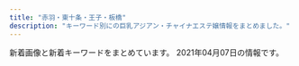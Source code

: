```yaml
---
title: "赤羽・東十条・王子・板橋"
description: "キーワード別にの巨乳アジアン・チャイナエステ嬢情報をまとめました。"
---
```


新着画像と新着キーワードをまとめています。
2021年04月07日の情報です。

<DmmAffiliateIns />
<KeywordTable
  shops={
    [
    {
        "keywords": {
            "85": 3,
            "83": 3,
            "86": 3,
            "84": 3
        },
        "station": "JR\u6771\u5341\u6761\u99c5\u5317\u53e3",
        "name": "\u767e\u5408",
        "img_links": [
            "http://yuri.msa.jp/images/top1.jpg",
            "http://yuri.msa.jp/images/staff_bj4.png",
            "http://yuri.msa.jp/layer/images/top/top_01.jpg",
            "http://yuri.msa.jp/images/s_info.png",
            "http://yuri.msa.jp/layer/images/top/top_02.jpg",
            "http://yuri.msa.jp/images/ser3.jpg",
            "http://yuri.msa.jp/layer/images/top/top_08.png",
            "http://yuri.msa.jp/images/staff_03.jpg",
            "http://yuri.msa.jp/images/staff_06.jpg",
            "http://yuri.msa.jp/images/ser1.jpg",
            "http://yuri.msa.jp/images/staff_02.jpg",
            "http://yuri.msa.jp/layer/images/top.jpg",
            "http://yuri.msa.jp/images/s_service.png",
            "http://yuri.msa.jp/layer/images/top/top_04.jpg",
            "http://yuri.msa.jp/images/ser2.jpg",
            "http://yuri.msa.jp/layer/images/top/top_05.jpg",
            "http://yuri.msa.jp/images/1.jpg",
            "http://yuri.msa.jp/images/staff_01.jpg",
            "http://yuri.msa.jp/images/staff_04.jpg",
            "http://yuri.msa.jp/images/top2.jpg",
            "http://yuri.msa.jp/layer/images/top/top_03.jpg",
            "http://yuri.msa.jp/images/info.png",
            "http://yuri.msa.jp/layer/images/top/top_06.jpg",
            "http://yuri.msa.jp/images/staff_bj1.png",
            "http://yuri.msa.jp/images/ser4.jpg",
            "http://yuri.msa.jp/images/wenzi-staff.png"
        ],
        "url": "http://yuri.msa.jp/"
    },
    {
        "keywords": {
            "D": 2,
            "86": 2
        },
        "img_links": [
            "http://shanshan-esthe.com/img/st16.jpg",
            "http://shanshan-esthe.com/img/st14.jpg",
            "http://shanshan-esthe.com/img/sta14.jpg",
            "http://shanshan-esthe.com/img/sta0.jpg",
            "http://shanshan-esthe.com/img/no.png"
        ],
        "url": "http://shanshan-esthe.com/",
        "name": "\u9999\u9999",
        "station": "JR\u6771\u5341\u6761\u99c5\u5317\u53e3"
    },
    {
        "station": "\u5c3e\u4e45\u99c5",
        "keywords": {},
        "img_links": [
            "https://nippori-massage.com/line/10min-coupon.png",
            "https://nippori-massage.com/icon/twitter.png",
            "https://nippori-massage.com//icon/facebook.png",
            "https://nippori-massage.com/icon/line.png",
            "https://nippori-massage.com/room/room-l1.jpg",
            "https://nippori-massage.com/images/qrcode.png",
            "https://nippori-massage.com/room/room-l4.jpg",
            "https://nippori-massage.com/room/room-l3.jpg",
            "https://nippori-massage.com/images/main-sp.jpg",
            "https://nippori-massage.com/staff/mirei-s1.jpg",
            "https://nippori-massage.com/images/esthe2.jpg",
            "https://nippori-massage.com/staff/nana-s1.jpg",
            "https://nippori-massage.com/footer/footer-line.png",
            "https://nippori-massage.com/staff/yui-s1.jpg",
            "https://nippori-massage.com/staff/nana-l1.jpg",
            "https://nippori-massage.com/images/line_friend.png",
            "https://nippori-massage.com/images/clear.png",
            "https://nippori-massage.com/images/esthe3.jpg",
            "https://nippori-massage.com/icon/facebook.png",
            "https://nippori-massage.com/images/header3.png",
            "https://nippori-massage.com/images/obi.jpg",
            "https://nippori-massage.com/icon/yelp.png",
            "https://nippori-massage.com/footer/footer-tel.png",
            "https://nippori-massage.com/staff/yui-l1.jpg",
            "https://nippori-massage.com/room/room-l2.jpg",
            "https://scdn.line-apps.com/n/line_add_friends/btn/ja.png",
            "https://nippori-massage.com/images/main1.jpg",
            "https://nippori-massage.com/images/esthe1.jpg",
            "https://nippori-massage.com/staff/mirei-l1.jpg",
            "https://nippori-massage.com/footer/footer-staff.png",
            "https://nippori-massage.com/line/line-qr.png",
            "https://nippori-massage.com/images/esthe4.jpg"
        ],
        "url": "https://nippori-massage.com/",
        "name": "\u56de\u697d\u82d1"
    },
    {
        "station": "\u8d64\u7fbd\u5ca9\u6df5\u99c52\u756a\u51fa\u53e3",
        "name": "GOOD TIME",
        "img_links": [
            "http://www.goodtime.iesjp.com/photo_news/upimg/9551260612c3a834b0_0.jpg",
            "http://www.goodtime.iesjp.com/files/004.jpg",
            "http://www.goodtime.iesjp.com/images/m-top-right04.jpg",
            "http://www.goodtime.iesjp.com/images/m-top02.jpg",
            "http://www.goodtime.iesjp.com/images/m-top-right01.jpg",
            "http://www.goodtime.iesjp.com/images/call.png",
            "http://www.goodtime.iesjp.com/photo_news/upimg/39901600bd6533312b_0.jpg",
            "http://www.goodtime.iesjp.com/images/m-right.jpg",
            "http://www.goodtime.iesjp.com/photo_news/upimg/43415603819cc9fd0d_1.jpg",
            "http://www.goodtime.iesjp.com/images/m-top-right03.jpg",
            "http://www.goodtime.iesjp.com/images/m-head.jpg",
            "http://www.goodtime.iesjp.com/photo_news/upimg/2288060497ed9031e6_0.jpg",
            "http://www.goodtime.iesjp.com/photo_news/upimg/20911603de0e3ad912_0.jpg",
            "http://www.goodtime.iesjp.com/images/m-yejiao.jpg",
            "http://www.goodtime.iesjp.com/files/006.jpg",
            "http://www.goodtime.iesjp.com/images/m-top-right02.jpg",
            "http://www.goodtime.iesjp.com/files/003.jpg",
            "http://www.goodtime.iesjp.com/images/m-left.jpg",
            "http://www.goodtime.iesjp.com/images/m-top03.jpg",
            "http://www.goodtime.iesjp.com/photo_news/upimg/529386029caabbb08f_0.jpg",
            "http://www.goodtime.iesjp.com/files/001.jpg",
            "http://www.goodtime.iesjp.com/images/top-left01.jpg",
            "http://www.goodtime.iesjp.com/files/002.jpg",
            "http://www.goodtime.iesjp.com/photo_news/upimg/1591860540114b630a_0.jpg"
        ],
        "url": "http://www.goodtime.iesjp.com/",
        "keywords": {
            "\u30bb\u30af\u30b7\u30fc": 3,
            "87": 8,
            "D": 8,
            "F": 2,
            "89": 2
        }
    },
    {
        "url": "http://ka-en.work/",
        "keywords": {
            "D": 5,
            "84": 1,
            "87": 1,
            "85": 12,
            "86": 2,
            "E": 3,
            "88": 2,
            "C": 17
        },
        "img_links": [
            "http://ka-en.work/img/s6.jpg",
            "http://ka-en.work/img/botton6.jpg",
            "http://ka-en.work/sp/img/add.jpg",
            "http://ka-en.work/sp/img/info.jpg",
            "http://ka-en.work/sp/img/pc.jpg",
            "http://ka-en.work/img/s10.jpg",
            "http://ka-en.work/img/acc1.jpg",
            "http://ka-en.work/img/st2.jpg",
            "http://ka-en.work/sp/img/acc1.jpg",
            "http://ka-en.work/img/s9.jpg",
            "http://ka-en.work/img/s3.jpg",
            "http://ka-en.work/sp/img/acc2.jpg",
            "http://ka-en.work/img/st7.jpg",
            "http://ka-en.work/img/st8.jpg",
            "http://ka-en.work/sp/img/p-9.jpg",
            "http://ka-en.work/sp/img/acc5.jpg",
            "http://ka-en.work/img/acc5.jpg",
            "http://ka-en.work/sp/img/time.jpg",
            "http://ka-en.work/sp/img/t-a.jpg",
            "http://ka-en.work/sp/img/st4.jpg",
            "http://ka-en.work/sp/img/botton.jpg",
            "http://ka-en.work/img/s4.jpg",
            "http://ka-en.work/img/st10.jpg",
            "http://ka-en.work/sp/img/st8.jpg",
            "http://ka-en.work/sp/img/t-o.jpg",
            "http://ka-en.work/img/st9.jpg",
            "http://ka-en.work/sp/img/st6.jpg",
            "http://ka-en.work/img/fla-1.jpg",
            "http://ka-en.work/img/botton5.jpg",
            "http://ka-en.work/img/acc4.jpg",
            "http://ka-en.work/img/st6.jpg",
            "http://ka-en.work/sp/img/p-4.jpg",
            "http://ka-en.work/sp/img/kanban.jpg",
            "http://ka-en.work/img/head.jpg",
            "http://ka-en.work/sp/img/tit.jpg",
            "http://ka-en.work/sp/img/t-r.jpg",
            "http://ka-en.work/img/mo.png",
            "http://ka-en.work/sp/img/cam.jpg",
            "http://ka-en.work/img/kanban.jpg",
            "http://ka-en.work/img/acc2.jpg",
            "http://ka-en.work/img/botton2.jpg",
            "http://ka-en.work/sp/img/st9.jpg",
            "http://ka-en.work/sp/img/acc4.jpg",
            "http://ka-en.work/sp/img/st1.jpg",
            "http://ka-en.work/sp/img/sys.jpg",
            "http://ka-en.work/sp/img/pic.jpg",
            "http://ka-en.work/img/fla-3.jpg",
            "http://ka-en.work/img/st3.jpg",
            "http://ka-en.work/img/s7.jpg",
            "http://ka-en.work/img/acc3.jpg",
            "http://ka-en.work/img/botton3.jpg",
            "http://ka-en.work/sp/img/t-s.jpg",
            "http://ka-en.work/sp/img/p-10.jpg",
            "http://ka-en.work/img/st1.jpg",
            "http://ka-en.work/img/foot.jpg",
            "http://ka-en.work/sp/img/tel.jpg",
            "http://ka-en.work/sp/img/t-t.jpg",
            "http://ka-en.work/sp/img/st7.jpg",
            "http://ka-en.work/sp/img/st10.jpg",
            "http://ka-en.work/sp/img/acc3.jpg",
            "http://ka-en.work/sp/img/st3.jpg",
            "http://ka-en.work/img/botton4.jpg",
            "http://ka-en.work/img/fla-2.jpg",
            "http://ka-en.work/img/st4.jpg",
            "http://ka-en.work/img/botton.jpg",
            "http://ka-en.work/sp/img/st2.jpg",
            "http://ka-en.work/img/s2.jpg"
        ],
        "name": "\u83ef\u8276",
        "station": "JR\u8d64\u7fbd\u99c5\u6771\u53e3"
    },
    {
        "name": "Kiss you",
        "station": "JR\u8d64\u7fbd\u99c5",
        "keywords": {},
        "img_links": [
            "http://kissyourelax.xyz/uploads/190802/1-1ZP20P930U4.jpg",
            "http://kissyourelax.xyz/uploads/191213/1-19121315493M58.jpg",
            "http://kissyourelax.xyz/uploads/190514/1-1Z5140R02A31.jpg",
            "http://kissyourelax.xyz/uploads/190426/1-1Z4261G1591I.jpg",
            "http://kissyourelax.xyz/uploads/190426/1-1Z4261G229208.jpg",
            "http://kissyourelax.xyz/uploads/190712/1-1ZG2111F3448.jpg",
            "http://kissyourelax.xyz/uploads/190422/1-1Z422144244F3.jpg",
            "http://kissyourelax.xyz/uploads/190426/1-1Z4261G221600.jpg",
            "http://kissyourelax.xyz/uploads/190422/1-1Z422143352a6.jpg",
            "http://kissyourelax.xyz/img/s0.png",
            "http://kissyourelax.xyz/uploads/190625/1-1Z625203Q3N2.jpg",
            "http://kissyourelax.xyz/img/botton.jpg",
            "http://kissyourelax.xyz/uploads/190514/1-1Z5140R044351.jpg",
            "http://kissyourelax.xyz/uploads/190422/1-1Z42214343N22.jpg",
            "http://kissyourelax.xyz/uploads/191213/1-1912131550052E.jpg",
            "http://kissyourelax.xyz/uploads/190802/1-1ZP20P91YN.jpg",
            "http://kissyourelax.xyz/uploads/200929/1-200929125H1111.jpg",
            "http://kissyourelax.xyz/uploads/190625/1-1Z625204313L6.jpg",
            "http://kissyourelax.xyz/uploads/191129/1-191129154603T5.jpg",
            "http://kissyourelax.xyz/uploads/200929/1-200929125F62K.jpg",
            "http://kissyourelax.xyz/uploads/200812/1-200Q2125423452.jpg",
            "http://kissyourelax.xyz/uploads/200812/1-200Q212540D24.jpg",
            "http://kissyourelax.xyz/uploads/190920/1-1Z9200Z645220.jpg",
            "http://kissyourelax.xyz/uploads/190712/1-1ZG2111A3147.jpg"
        ],
        "url": "http://kissyourelax.xyz/"
    },
    {
        "name": "\u30c0\u30fc\u30ea\u30f3",
        "url": "http://angel-aroma.net/",
        "img_links": [
            "http://angel-aroma.net/img/m6.jpg",
            "http://angel-aroma.net/img/m30.jpg",
            "http://angel-aroma.net/img/sta1.jpg",
            "http://angel-aroma.net/img/m1.jpg",
            "http://angel-aroma.net/img/m20.jpg",
            "http://angel-aroma.net/img/m2.jpg",
            "http://angel-aroma.net/img/top.jpg",
            "http://angel-aroma.net/img/no.png",
            "http://angel-aroma.net/img/m4.jpg",
            "http://angel-aroma.net/img/m5.jpg",
            "http://angel-aroma.net/img/sta2.jpg",
            "http://angel-aroma.net/img/sta3.jpg",
            "http://angel-aroma.net/img/stafft.jpg",
            "http://angel-aroma.net/img/sta6.jpg",
            "http://angel-aroma.net/img/qr.jpg",
            "http://angel-aroma.net/img/m3.jpg",
            "http://angel-aroma.net/img/m10.jpg",
            "http://angel-aroma.net/img/sta5.jpg"
        ],
        "station": "JR\u8d64\u7fbd\u99c5\u6771\u53e3",
        "keywords": {
            "84": 2,
            "87": 2,
            "86": 4,
            "82": 2
        }
    },
    {
        "station": "JR\u738b\u5b50\u99c5\u5317\u53e3",
        "keywords": {
            "C": 15
        },
        "url": "http://oji.pink/",
        "img_links": [
            "http://oji.pink/images/r1.jpg",
            "http://oji.pink/images/zi_link.png",
            "http://oji.pink/images/new1.jpg",
            "http://oji.pink/images/g7.jpg",
            "http://oji.pink/images/g1.jpg",
            "http://oji.pink/images/r2.jpg",
            "http://oji.pink/images/aki.jpg",
            "http://oji.pink/images/top.jpg",
            "http://oji.pink/images/r3.jpg",
            "http://oji.pink/images/yuki.jpg",
            "http://oji.pink/images/mobile.jpg",
            "http://oji.pink/images/g5.jpg",
            "http://oji.pink/images/1.png",
            "http://oji.pink/images/3.png",
            "http://oji.pink/images/g2.jpg",
            "http://oji.pink/images/zi_staff.png",
            "http://oji.pink/images/r4.jpg",
            "http://oji.pink/images/g0.jpg"
        ],
        "name": "\u7f8e\u5065"
    },
    {
        "url": "http://www.crossu.xyz/",
        "name": "\u685c\u306e\u604b",
        "keywords": {
            "\u30bb\u30af\u30b7\u30fc": 5
        },
        "station": "JR\u738b\u5b50\u99c5\u5317\u53e3",
        "img_links": [
            "http://www.crossu.xyz/uploads/191119/1-19111915043V27.jpg",
            "http://www.crossu.xyz/uploads/190924/1-1Z9241056212J.jpg",
            "http://www.crossu.xyz/uploads/191129/1-19112914393CK.jpg",
            "http://www.crossu.xyz/uploads/180620/1-1P62010193X63.jpg",
            "http://www.crossu.xyz/templets/default/picture/news.jpg",
            "http://www.crossu.xyz/templets/default/picture/staff_t.jpg",
            "http://www.crossu.xyz/uploads/180621/1-1P621101232H4.jpg",
            "http://www.crossu.xyz/uploads/allimg/180620/1-1P6201013133b.jpg",
            "http://www.crossu.xyz/uploads/180620/1-1P62010154K00.png",
            "http://www.crossu.xyz/uploads/181211/1-1Q2111433162D.jpg",
            "http://www.crossu.xyz/uploads/200528/1-20052Q52142229.jpg",
            "http://www.crossu.xyz/templets/default/picture/rec1.png",
            "http://www.crossu.xyz/templets/default/picture/head.jpg",
            "http://www.crossu.xyz/templets/default/picture/interior_t.jpg"
        ]
    },
    {
        "station": "JR\u5341\u6761\u99c5\u5357\u53e3",
        "name": "\u5922\u3054",
        "keywords": {
            "D": 42,
            "88": 12,
            "85": 6,
            "86": 24
        },
        "img_links": [
            "https://yumego.tyo.cm/images/tit_staff01.png",
            "https://yumego.tyo.cm/images/maining.jpg",
            "https://yumego.tyo.cm/photos/sites/83/2020/12/2020120108205393.jpg",
            "https://yumego.tyo.cm/images/tit_therapist.png",
            "https://yumego.tyo.cm/photos/sites/83/2020/12/2020120610415351.jpg",
            "https://yumego.tyo.cm/photos/sites/83/2021/03/2021033013471620.jpg",
            "https://yumego.tyo.cm/photos/sites/83/2021/02/2021020212253138.jpg",
            "https://yumego.tyo.cm/photos/sites/83/2020/12/2020120802122351.jpg",
            "https://yumego.tyo.cm/images/tit_twitter.png",
            "https://yumego.tyo.cm/photos/sites/83/2020/12/2020120610415197.jpg",
            "https://yumego.tyo.cm/images/room1.jpg",
            "https://yumego.tyo.cm/images/room2.jpg",
            "https://yumego.tyo.cm/images/sp_tit_staff01.png",
            "https://yumego.tyo.cm/images/tit_staff02.png",
            "https://yumego.tyo.cm/photos/sites/83/2020/12/2020120802122165.jpg",
            "https://yumego.tyo.cm/photos/sites/83/2020/12/2020120108205582.jpg",
            "https://yumego.tyo.cm/images/sp_tit_staff02.png",
            "https://yumego.tyo.cm/images/room3.jpg",
            "https://yumego.tyo.cm/photos/sites/83/2020/12/2020120610415359.jpg",
            "https://yumego.tyo.cm/images/top.jpg",
            "https://yumego.tyo.cm/images/sp_tit_new.png",
            "https://yumego.tyo.cm/images/sp_tit_twitter.png",
            "https://yumego.tyo.cm/images/tit_new.png",
            "https://yumego.tyo.cm/images/sp_top.jpg",
            "https://yumego.tyo.cm/images/img_tel.png",
            "https://yumego.tyo.cm/photos/sites/83/2020/12/2020120108205259.jpg",
            "https://yumego.tyo.cm/images/sp_tit_therapist.png",
            "https://yumego.tyo.cm/images/room4.jpg",
            "https://yumego.tyo.cm/photos/sites/83/2020/12/2020120610415227.jpg"
        ],
        "url": "https://yumego.tyo.cm/"
    },
    {
        "station": "JR\u8d64\u7fbd\u99c5\u5357\u53e3",
        "name": "\u521d\u604b",
        "img_links": [
            "http://mens-esthe-hitomebore.com/images/sample1-1.png",
            "http://mens-esthe-hitomebore.com/images/yuki.png",
            "http://mens-esthe-hitomebore.com/images/totop.png",
            "http://mens-esthe-hitomebore.com/images/hina.png",
            "http://mens-esthe-hitomebore.com/images/photo03.jpg",
            "http://mens-esthe-hitomebore.com/images/sample2.png"
        ],
        "keywords": {},
        "url": "http://mens-esthe-hitomebore.com/"
    },
    {
        "station": "JR\u8d64\u7fbd\u99c5\u6771\u53e3",
        "keywords": {
            "85": 2,
            "D": 6,
            "86": 4,
            "C": 12,
            "E": 2,
            "87": 2
        },
        "url": "https://dream.ests.jp/",
        "img_links": [
            "https://dream.ests.jp/images/s_news.jpg",
            "https://dream.ests.jp/images/s_therapist.jpg",
            "https://dream.ests.jp/images/top.png",
            "https://dream.ests.jp/images/2.jpg",
            "https://dream.ests.jp/images/end.png",
            "https://dream.ests.jp/photos/sites/12/2021/03/2021031110483021.jpg",
            "https://dream.ests.jp/images/mobile.jpg",
            "https://dream.ests.jp/images/1.jpg",
            "https://dream.ests.jp/images/s_pick.png",
            "https://dream.ests.jp/images/line.png",
            "https://dream.ests.jp/photos/sites/12/2021/03/2021031110482744.jpg",
            "https://dream.ests.jp/images/news_bj3.jpg",
            "https://dream.ests.jp/images/new.jpg",
            "https://dream.ests.jp/images/staff_bj3.jpg",
            "https://dream.ests.jp/photos/sites/12/2021/03/2021031110483161.jpg",
            "https://dream.ests.jp/images/s_link.jpg",
            "https://dream.ests.jp/photos/sites/12/2021/03/2021031110482840.jpg"
        ],
        "name": "Aroma Dream \uff5e\u30a2\u30ed\u30de\u30c9\u30ea\u30fc\u30e0\uff5e"
    },
    {
        "station": "JR\u8d64\u7fbd\u99c5\u6771\u53e3",
        "img_links": [
            "http://www.e-baby.work/staff/haru1.jpg",
            "http://www.e-baby.work/staff/yuka1.jpg",
            "http://www.e-baby.work/staff/kumic.jpg",
            "http://www.e-baby.work/staff/rina1.jpg",
            "http://www.e-baby.work/img/all/icon2.png",
            "http://www.e-baby.work/img/all/loader.png",
            "http://www.e-baby.work/staff/kumi1.jpg",
            "http://www.e-baby.work/staff/maya1.jpg",
            "http://www.e-baby.work/staff/karen1.jpg"
        ],
        "url": "http://www.e-baby.work/",
        "name": "\u30a2\u30a4\u30ea\u30b9",
        "keywords": {
            "85": 1,
            "89": 1,
            "84": 1,
            "87": 1,
            "E": 2,
            "C": 1,
            "86": 2,
            "D": 3
        }
    },
    {
        "url": "http://minming.work/",
        "keywords": {
            "D": 3,
            "86": 2,
            "88": 1
        },
        "station": "\u9ad8\u5cf6\u5e73\u99c5",
        "name": "Jessica",
        "img_links": [
            "http://minming.work/uploads/allimg/210222/1-2102221K144L3.png",
            "http://minming.work/uploads/210405/1-2104051H30X20.jpg",
            "http://minming.work/uploads/210405/1-2104051H21N45.jpg",
            "http://minming.work/uploads/210405/1-2104051H4034V.jpg"
        ]
    },
    {
        "name": "Darling \uff5e\u30c0\u30fc\u30ea\u30f3\uff5e",
        "station": "JR\u8d64\u7fbd\u99c5\u5357\u53e3",
        "img_links": [
            "http://www.darling.esjp.info/img/nav-006.png",
            "http://www.darling.esjp.info/files/003.jpg",
            "http://www.darling.esjp.info/img/nav-005.png",
            "http://www.darling.esjp.info/files/007.jpg",
            "http://www.darling.esjp.info/img/top01.png",
            "http://www.darling.esjp.info/img/nav-001.png",
            "http://www.darling.esjp.info/files/001.jpg",
            "http://www.darling.esjp.info/files/002.jpg",
            "http://www.darling.esjp.info/files/008.jpg",
            "http://www.darling.esjp.info/img/nav-004.png",
            "http://www.darling.esjp.info/img/stb.jpg",
            "http://www.darling.esjp.info/img/tel.png",
            "http://www.darling.esjp.info/img/nav-002.png",
            "http://www.darling.esjp.info/img/stt.jpg",
            "http://www.darling.esjp.info/img/nav-003.png"
        ],
        "url": "http://www.darling.esjp.info/",
        "keywords": {
            "86": 1,
            "87": 4,
            "D": 5
        }
    },
    {
        "station": "JR\u8d64\u7fbd\u99c5\u6771\u53e3",
        "keywords": {},
        "name": "\u5fc3\u697d",
        "img_links": [
            "https://www.sinraku.work/img/koko1.jpg",
            "https://www.sinraku.work/images/tel.png",
            "https://www.sinraku.work/img/miho1.jpg",
            "https://www.sinraku.work/img/koko2.jpg",
            "https://www.sinraku.work/staff/kai.jpg",
            "https://www.sinraku.work/images/int1.jpg",
            "https://www.sinraku.work/staff/rina.jpg",
            "https://www.sinraku.work/images/staff_t.jpg",
            "https://www.sinraku.work/img/kai1.jpg",
            "https://www.sinraku.work/staff/miho.jpg",
            "https://www.sinraku.work/images/menu/interior.png",
            "https://www.sinraku.work/images/int2.png",
            "https://www.sinraku.work/images/sys.png",
            "https://www.sinraku.work/images/interior_t.jpg",
            "https://www.sinraku.work/img/kai2.jpg",
            "https://www.sinraku.work/staff/koko.jpg",
            "https://www.sinraku.work/images/tg.png",
            "https://www.sinraku.work/images/menu/staff.png",
            "https://www.sinraku.work/images/time.jpg",
            "https://www.sinraku.work/img/rina2.jpg",
            "https://www.sinraku.work/images/rec.jpg",
            "https://www.sinraku.work/images/news.jpg",
            "https://www.sinraku.work/img/rina1.jpg",
            "https://www.sinraku.work/images/menu/top.png",
            "https://www.sinraku.work/img/miho2.jpg"
        ],
        "url": "https://www.sinraku.work/"
    },
    {
        "img_links": [],
        "keywords": {},
        "name": "\u3084\u3059\u3089\u304e",
        "station": "JR\u738b\u5b50\u99c5\u5317\u53e3",
        "url": "http://tenpo5.iest.info/"
    },
    {
        "url": "http://prince.tyo.cm/",
        "img_links": [
            "http://prince.tyo.cm/photos/sites/76/2021/03/2021033009493042.jpg",
            "http://prince.tyo.cm/photos/sites/76/2021/03/202103300949326.jpg",
            "http://prince.tyo.cm/images/ac3.jpg",
            "http://prince.tyo.cm/images/ac4.jpg",
            "http://prince.tyo.cm/images/room2.jpg",
            "http://prince.tyo.cm/images/s_pick.jpg",
            "http://prince.tyo.cm/images/mobile.jpg",
            "http://prince.tyo.cm/photos/sites/76/2021/03/2021033009493387.jpg",
            "http://prince.tyo.cm/images/room1.jpg",
            "http://prince.tyo.cm/images/ac2.jpg",
            "http://prince.tyo.cm/photos/sites/76/2021/03/2021033009493063.jpg",
            "http://prince.tyo.cm/images/s_cautions.jpg",
            "http://prince.tyo.cm/images/info.jpg",
            "http://prince.tyo.cm/images/ac1.jpg",
            "http://prince.tyo.cm/photos/sites/76/2021/03/2021033009493184.jpg",
            "http://prince.tyo.cm/images/top.jpg",
            "http://prince.tyo.cm/images/room4.jpg",
            "http://prince.tyo.cm/images/s_staff.jpg",
            "http://prince.tyo.cm/images/s_news.jpg",
            "http://prince.tyo.cm/images/s_info.jpg",
            "http://prince.tyo.cm/images/room3.jpg",
            "http://prince.tyo.cm/photos/sites/76/2021/03/2021033009493237.jpg"
        ],
        "keywords": {
            "C": 7,
            "86": 7,
            "89": 7,
            "D": 35,
            "85": 28
        },
        "name": "\u30d7\u30ea\u30f3\u30b9",
        "station": "JR\u738b\u5b50\u99c5\u5317\u53e3"
    },
    {
        "name": "FLOWER",
        "url": "http://esthe-japan.work/flower/",
        "station": "JR\u8d64\u7fbd\u99c5\u5357\u6539\u672d\u53e3(\u6771)",
        "keywords": {
            "89": 3,
            "\u30bb\u30af\u30b7\u30fc": 6,
            "88": 3,
            "87": 3,
            "98": 1
        },
        "img_links": [
            "http://esthe-japan.work/flower/upload/202004/1588153474.png"
        ]
    },
    {
        "url": "http://lastpara.net/",
        "station": "JR\u8d64\u7fbd\u99c5\u5357\u53e3",
        "name": "Last Paradise \uff5e\u30e9\u30b9\u30c8\u30d1\u30e9\u30c0\u30a4\u30b9\uff5e",
        "keywords": {
            "86": 4,
            "84": 4,
            "85": 9,
            "90": 2
        },
        "img_links": [
            "http://lastpara.net/image/cast/cast_255_1_l.jpg",
            "http://lastpara.net/img/event/camp_top_02.jpg",
            "http://lastpara.net/img/news-ttl.jpg",
            "http://lastpara.net/image/cast/cast_287_1_s.jpg",
            "http://lastpara.net/image/cast/cast_265_1_l.jpg",
            "http://lastpara.net/image/cast/cast_261_1_l.jpg",
            "http://lastpara.net/image/cast/cast_262_1_l.jpg",
            "http://lastpara.net/img/recuit.png",
            "http://lastpara.net/image/cast/cast_286_1_l.jpg",
            "http://lastpara.net/image/cast/cast_259_1_s.jpg",
            "http://lastpara.net/image/cast/cast_287_1_l.jpg",
            "http://lastpara.net/image/cast/cast_259_1_l.jpg",
            "http://lastpara.net/image/cast/cast_286_1_s.jpg",
            "http://lastpara.net/image/cast/cast_256_1_s.jpg",
            "http://lastpara.net/image/cast/cast_256_1_l.jpg",
            "http://lastpara.net/image/cast/cast_263_1_s.jpg",
            "http://lastpara.net/image/cast/cast_263_1_l.jpg",
            "http://lastpara.net/image/cast/cast_265_1_s.jpg"
        ]
    },
    {
        "keywords": {
            "86": 8,
            "87": 6,
            "85": 2,
            "D": 10,
            "E": 6,
            "C": 15
        },
        "img_links": [
            "http://www.cocosia.work/img/concept.jpg",
            "http://www.cocosia.work/img/i_tel.png",
            "http://www.cocosia.work/img/bn_contact.jpg",
            "http://www.cocosia.work/staff/yuyu1.jpg",
            "http://www.cocosia.work/img/int3_sp.jpg",
            "http://www.cocosia.work/staff/rea.jpg",
            "http://www.cocosia.work/staff/mao1.jpg",
            "http://www.cocosia.work/img/concept_sp.jpg",
            "http://www.cocosia.work/img/header_info.png",
            "http://www.cocosia.work/img/int3.jpg",
            "http://www.cocosia.work/staff/mika1.jpg",
            "http://www.cocosia.work/img/bn_contact_sp.jpg",
            "http://www.cocosia.work/img/int2_sp.jpg",
            "http://www.cocosia.work/staff/yuyu.jpg",
            "http://www.cocosia.work/img/bn_howto_sp.jpg",
            "http://www.cocosia.work/staff/hina1.jpg",
            "http://www.cocosia.work/staff/hina.jpg",
            "http://www.cocosia.work/staff/rea1.jpg",
            "http://www.cocosia.work/staff/riya.jpg",
            "http://www.cocosia.work/img/bn_howto.jpg",
            "http://www.cocosia.work/staff/mao.jpg",
            "http://www.cocosia.work/img/int2.jpg",
            "http://www.cocosia.work/img/int1_sp.jpg",
            "http://www.cocosia.work/staff/mika.jpg",
            "http://www.cocosia.work/img/int1.jpg",
            "http://www.cocosia.work/staff/riya1.jpg"
        ],
        "url": "http://www.cocosia.work/",
        "station": "JR\u8d64\u7fbd\u99c5\u897f\u53e3",
        "name": "Cocosia \uff5e\u30b3\u30b3\u30b7\u30a2\uff5e"
    },
    {
        "station": "JR\u6771\u5341\u6761\u99c5\u5317\u53e3",
        "url": "https://higashijujo-mensesthe.com/",
        "name": "Love Sea",
        "keywords": {},
        "img_links": [
            "https://higashijujo-mensesthe.com/images/footer-l.png",
            "https://higashijujo-mensesthe.com/icon/yelp.png",
            "https://higashijujo-mensesthe.com/icon/facebook.png",
            "https://higashijujo-mensesthe.com/2019/08/10/kimi-s1.jpg",
            "https://higashijujo-mensesthe.com/2020/02/29/lime-s1.jpg",
            "https://higashijujo-mensesthe.com/images/camp.jpg",
            "https://higashijujo-mensesthe.com/images/flower.png",
            "https://higashijujo-mensesthe.com/room/esthe1.jpg",
            "https://higashijujo-mensesthe.com/staff/satomi-l1.jpg",
            "https://higashijujo-mensesthe.com/room/room-l3.jpg",
            "https://higashijujo-mensesthe.com/menu/gallery.png",
            "https://higashijujo-mensesthe.com/icon/line.png",
            "https://higashijujo-mensesthe.com/button/staff.png",
            "https://higashijujo-mensesthe.com/icon/twitter.png",
            "https://higashijujo-mensesthe.com/staff/kimi-s1.jpg",
            "https://higashijujo-mensesthe.com/images/header3.png",
            "https://higashijujo-mensesthe.com/room/room-l4.jpg",
            "https://higashijujo-mensesthe.com/menu/home.png",
            "https://higashijujo-mensesthe.com/room/room-l2.jpg",
            "https://higashijujo-mensesthe.com/room/esthe2.jpg",
            "https://higashijujo-mensesthe.com/button/home.png",
            "https://higashijujo-mensesthe.com/staff/rika-l1.jpg",
            "https://higashijujo-mensesthe.com/staff/kimi-l2.jpg",
            "https://higashijujo-mensesthe.com/room/esthe3.jpg",
            "https://higashijujo-mensesthe.com/staff/rika-s1.jpg",
            "https://higashijujo-mensesthe.com/staff/runa-s1.jpg",
            "https://higashijujo-mensesthe.com/images/footer-r.png",
            "https://higashijujo-mensesthe.com/staff/kimi-l1.jpg",
            "https://higashijujo-mensesthe.com/images/clear.png",
            "https://higashijujo-mensesthe.com/staff/satomi-s1.jpg",
            "https://higashijujo-mensesthe.com/images/main1.jpg",
            "https://higashijujo-mensesthe.com/images/main-sp.jpg",
            "https://higashijujo-mensesthe.com/staff/lime-s1.jpg",
            "https://higashijujo-mensesthe.com/2019/08/23/satomi-s1.jpg",
            "https://higashijujo-mensesthe.com/2019/08/22/runa-s1.jpg",
            "https://higashijujo-mensesthe.com/staff/kimi-s2.jpg",
            "https://higashijujo-mensesthe.com/button/blog.png",
            "https://higashijujo-mensesthe.com/menu/info.png",
            "https://higashijujo-mensesthe.com/staff/runa-l1.jpg",
            "https://higashijujo-mensesthe.com/2019/10/21/rika-s1.jpg",
            "https://higashijujo-mensesthe.com/staff/lime-l1.jpg",
            "https://higashijujo-mensesthe.com/menu/blog.png",
            "https://higashijujo-mensesthe.com/room/room-l1.jpg",
            "https://higashijujo-mensesthe.com/menu/friend.png",
            "https://higashijujo-mensesthe.com/images/qrcode.png"
        ]
    },
    {
        "keywords": {},
        "station": "JR\u8d64\u7fbd\u99c5\u5357\u53e3",
        "img_links": [
            "http://www.roserelaxation.info/upload/201801/thumb/1517150493.jpg",
            "http://www.roserelaxation.info/upload/images/20170706_091357.jpg",
            "http://www.roserelaxation.info/upload/201712/1512155748.jpg",
            "http://www.roserelaxation.info/upload/201808/thumb_dis/1535596152.jpg",
            "http://www.roserelaxation.info/upload/images/20171206_132823.jpg",
            "http://www.roserelaxation.info/upload/202007/thumb_dis/1594636684.jpg",
            "http://www.roserelaxation.info/upload/images/20170613_104732.jpg",
            "http://www.roserelaxation.info/upload/202007/1594636355.jpg",
            "http://www.roserelaxation.info/upload/201801/thumb_dis/1517150493.jpg",
            "http://www.roserelaxation.info/upload/202007/thumb_dis/1594636246.jpg",
            "http://www.roserelaxation.info/upload/201807/thumb_dis/1531195952.jpg",
            "http://www.roserelaxation.info/upload/images/20171206_133002.jpg",
            "http://www.roserelaxation.info/upload/202007/thumb/1594636355.jpg",
            "http://www.roserelaxation.info/upload/201807/thumb_dis/1531197286.jpg",
            "http://www.roserelaxation.info/upload/202007/thumb/1594636684.jpg",
            "http://www.roserelaxation.info/upload/201712/thumb/1512155748.jpg",
            "http://www.roserelaxation.info/upload/202007/thumb/1594636246.jpg",
            "http://www.roserelaxation.info/upload/images/20170525_102731.jpg",
            "http://www.roserelaxation.info/upload/202008/1598846272.jpg",
            "http://www.roserelaxation.info/upload/201807/thumb/1531195547.jpg",
            "http://www.roserelaxation.info/upload/201708/thumb_dis/1502280972.jpg",
            "http://www.roserelaxation.info/upload/images/20171214_032900.jpg",
            "http://www.roserelaxation.info/upload/201807/1531195952.jpg",
            "http://www.roserelaxation.info/upload/201807/1531197286.jpg",
            "http://www.roserelaxation.info/upload/201707/1499300573.jpg",
            "http://www.roserelaxation.info/upload/202007/1594636246.jpg",
            "http://www.roserelaxation.info/upload/202007/thumb_dis/1594636355.jpg",
            "http://www.roserelaxation.info/upload/201708/1502280972.jpg",
            "http://www.roserelaxation.info/upload/201807/1531195547.jpg",
            "http://www.roserelaxation.info/upload/201712/thumb_dis/1512155748.jpg",
            "http://www.roserelaxation.info/upload/201807/thumb/1531195952.jpg",
            "http://www.roserelaxation.info/upload/201801/1517150493.jpg",
            "http://www.roserelaxation.info/upload/images/20171206_132919.jpg",
            "http://www.roserelaxation.info/upload/images/20171206_132851.jpg",
            "http://www.roserelaxation.info/upload/202007/1594636684.jpg",
            "http://www.roserelaxation.info/upload/202007/thumb_dis/1594636322.jpg",
            "http://www.roserelaxation.info/upload/201807/thumb_dis/1531195547.jpg"
        ],
        "name": "Only one \uff5e\u30aa\u30f3\u30ea\u30fc\u30ef\u30f3\uff5e",
        "url": "http://www.roserelaxation.info/"
    },
    {
        "keywords": {},
        "url": "http://www.l-yuri.work/",
        "station": "\u84ee\u6839\u99c5\u6771\u53e3",
        "img_links": [
            "http://www.l-yuri.work/images/sys.png",
            "http://www.l-yuri.work/images/int1.png",
            "http://www.l-yuri.work/images/s1.png",
            "http://www.l-yuri.work/images/interior_t.jpg",
            "http://www.l-yuri.work/img/emi1.jpg",
            "http://www.l-yuri.work/images/tg.jpg",
            "http://www.l-yuri.work/img/aki1.jpg",
            "http://www.l-yuri.work/images/2.png",
            "http://www.l-yuri.work/img/yuki1.jpg",
            "http://www.l-yuri.work/images/tel.jpg",
            "http://www.l-yuri.work/staff/emi.jpg",
            "http://www.l-yuri.work/staff/rina.jpg",
            "http://www.l-yuri.work/images/mobile.jpg",
            "http://www.l-yuri.work/img/rina1.jpg",
            "http://www.l-yuri.work/images/news.png",
            "http://www.l-yuri.work/images/4.png",
            "http://www.l-yuri.work/images/head.jpg",
            "http://www.l-yuri.work/images/3.png",
            "http://www.l-yuri.work/images/staff_t.jpg",
            "http://www.l-yuri.work/staff/aki.jpg",
            "http://www.l-yuri.work/staff/yuki.jpg",
            "http://www.l-yuri.work/images/h_line.jpg",
            "http://www.l-yuri.work/images/1.png",
            "http://www.l-yuri.work/images/int2.png"
        ],
        "name": "\u767e\u5408"
    },
    {
        "img_links": [
            "http://flower.este88.com/gals/moe1.jpg",
            "http://flower.este88.com/gals/emi1.jpg",
            "http://flower.este88.com/i/images/access2.jpg",
            "http://flower.este88.com/images/kp01.jpg",
            "http://flower.este88.com/gals/erika1.jpg",
            "http://flower.este88.com/images/m01.jpg",
            "http://flower.este88.com/i/images/access3.jpg",
            "http://flower.este88.com/gals/haruka1.jpg",
            "http://flower.este88.com/images/dot.png",
            "http://flower.este88.com/images/m03.jpg",
            "http://flower.este88.com/i/images/access5.jpg",
            "http://flower.este88.com/images/m05.jpg",
            "http://flower.este88.com/gals/riri1.jpg",
            "http://flower.este88.com/images/m02.jpg",
            "http://flower.este88.com/i/images/access4.jpg",
            "http://flower.este88.com/i/images/access1.jpg",
            "http://flower.este88.com/i/images/access7.jpg",
            "http://flower.este88.com/gals/yuuna1.jpg",
            "http://flower.este88.com/i/images/access6.jpg",
            "http://flower.este88.com/images/m04.jpg",
            "http://flower.este88.com/images/img1.jpg"
        ],
        "station": "JR\u8d64\u7fbd\u99c5\u5357\u53e3",
        "keywords": {},
        "name": "Flower",
        "url": "http://flower.este88.com/"
    }
]
}
/>
<DmmAffiliateScript />
